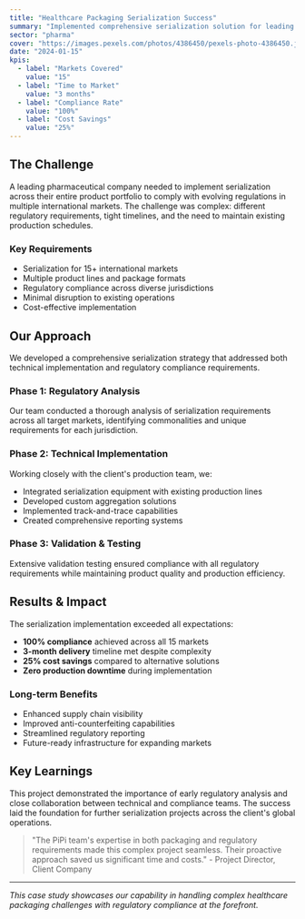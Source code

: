 ```yaml
---
title: "Healthcare Packaging Serialization Success"
summary: "Implemented comprehensive serialization solution for leading pharmaceutical company, ensuring regulatory compliance across 15 markets."
sector: "pharma"
cover: "https://images.pexels.com/photos/4386450/pexels-photo-4386450.jpeg"
date: "2024-01-15"
kpis:
  - label: "Markets Covered"
    value: "15"
  - label: "Time to Market"
    value: "3 months"
  - label: "Compliance Rate"
    value: "100%"
  - label: "Cost Savings"
    value: "25%"
---
```


## The Challenge

A leading pharmaceutical company needed to implement serialization across their entire product portfolio to comply with evolving regulations in multiple international markets. The challenge was complex: different regulatory requirements, tight timelines, and the need to maintain existing production schedules.

### Key Requirements
- Serialization for 15+ international markets
- Multiple product lines and package formats
- Regulatory compliance across diverse jurisdictions
- Minimal disruption to existing operations
- Cost-effective implementation

## Our Approach

We developed a comprehensive serialization strategy that addressed both technical implementation and regulatory compliance requirements.

### Phase 1: Regulatory Analysis
Our team conducted a thorough analysis of serialization requirements across all target markets, identifying commonalities and unique requirements for each jurisdiction.

### Phase 2: Technical Implementation
Working closely with the client's production team, we:
- Integrated serialization equipment with existing production lines
- Developed custom aggregation solutions
- Implemented track-and-trace capabilities
- Created comprehensive reporting systems

### Phase 3: Validation & Testing
Extensive validation testing ensured compliance with all regulatory requirements while maintaining product quality and production efficiency.

## Results & Impact

The serialization implementation exceeded all expectations:

- **100% compliance** achieved across all 15 markets
- **3-month delivery** timeline met despite complexity
- **25% cost savings** compared to alternative solutions
- **Zero production downtime** during implementation

### Long-term Benefits
- Enhanced supply chain visibility
- Improved anti-counterfeiting capabilities
- Streamlined regulatory reporting
- Future-ready infrastructure for expanding markets

## Key Learnings

This project demonstrated the importance of early regulatory analysis and close collaboration between technical and compliance teams. The success laid the foundation for further serialization projects across the client's global operations.

> "The PiPi team's expertise in both packaging and regulatory requirements made this complex project seamless. Their proactive approach saved us significant time and costs." - Project Director, Client Company

---

*This case study showcases our capability in handling complex healthcare packaging challenges with regulatory compliance at the forefront.*